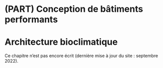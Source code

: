 # (PART) Conception de bâtiments performants {-}

# Architecture bioclimatique

Ce chapitre n'est pas encore écrit (dernière mise à jour du site : septembre 2022).
